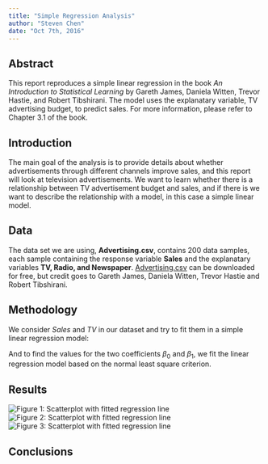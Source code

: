 ```yaml
---
title: "Simple Regression Analysis"
author: "Steven Chen"
date: "Oct 7th, 2016"
---
```


## Abstract
This report reproduces a simple linear regression in the book *An Introduction to Statistical Learning* by Gareth James, Daniela Witten, Trevor Hastie, and Robert Tibshirani. The model uses the explanatary variable, TV advertising budget, to predict sales. For more information, please refer to Chapter 3.1 of the book.

## Introduction
The main goal of the analysis is to provide details about whether advertisements through different channels improve sales, and this report will look at television advertisements. We want to learn whether there is a relationship between TV advertisement budget and sales, and if there is we want to describe the relationship with a model, in this case a simple linear model.

## Data
The data set we are using, **Advertising.csv**, contains 200 data samples, each sample containing the response variable **Sales** and the explanatary variables **TV, Radio, and Newspaper**. [Advertising.csv](http://www-bcf.usc.edu/~gareth/ISL/Advertising.csv) can be downloaded for free, but credit goes to Gareth James, Daniela Witten, Trevor Hastie and Robert Tibshirani. 

## Methodology
We consider _Sales_ and _TV_ in our dataset and try to fit them in a simple linear regression model:

\begin{center}

$Sales = \beta_0 + \beta_1TV$

\end{center}

And to find the values for the two coefficients $\beta_0$ and $\beta_1$, we fit the linear regression model based on the normal least square criterion.

## Results

![Figure 1: Scatterplot with fitted regression line](../images/histogram-tv.png)
![Figure 2: Scatterplot with fitted regression line](../images/histogram-sales.png)
![Figure 3: Scatterplot with fitted regression line](../images/scatterplot-tv-sales.png)


## Conclusions
